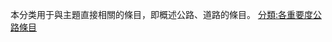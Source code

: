 {{catmore1|[[Wikipedia:公路专题|Wikipedia:公路专题]]}}
{{Articles by Importance|topic=公路|project=公路|format=TOC}}

本分类用于與主題直接相關的條目，即概述公路、道路的條目。
[[分類:各重要度公路條目|分類:各重要度公路條目]]